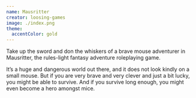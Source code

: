 ```yaml
---
name: Mausritter
creator: loosing-games
image: ./index.png
theme:
  accentColor: gold
---
```


Take up the sword and don the whiskers of a brave mouse adventurer in Mausritter, the rules-light fantasy adventure roleplaying game.

It’s a huge and dangerous world out there, and it does not look kindly on a small mouse. But if you are very brave and very clever and just a bit lucky, you might be able to survive. And if you survive long enough, you might even become a hero amongst mice.
